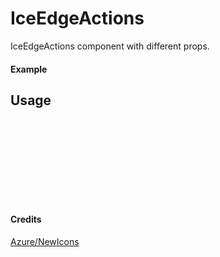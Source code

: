 
<Meta of={IceEdgeActions} title="Azure/NewIcons/IceEdgeActions" />

# IceEdgeActions

IceEdgeActions component with different props.

#### Example

<Canvas of={IceEdgeActions.Primary} />

## Usage

```ts
import { IceEdgeActions } from "yadl-ui";

const Example = () => {
  return (
      <IceEdgeActions />
  );
};

export default Example;
```

#### Credits
[Azure/NewIcons](https://learn.microsoft.com/en-us/azure/architecture/icons/)

